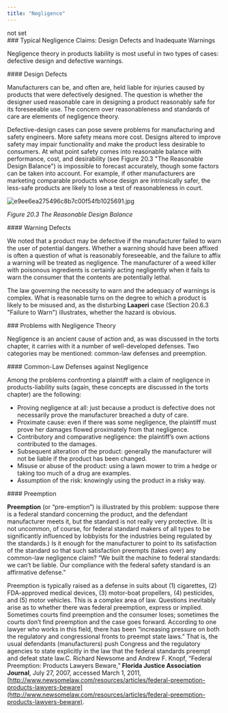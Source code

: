 ```yaml
---
title: "Negligence"
---
```

<div className="content-chunk" data-subsection-id = "null">
not set
</div>
<div className="content-chunk" data-subsection-id = "Typical-Negligence-Claims:-Design-Defects-and-Inadequate-Warnings-229t">
### Typical Negligence Claims: Design Defects and Inadequate Warnings

Negligence theory in products liability is most useful in two types of cases: defective design and defective warnings.
</div>
<div className="content-chunk" data-subsection-id = "Design-Defects-263t">
#### Design Defects

Manufacturers can be, and often are, held liable for injuries caused by products that were defectively designed. The question is whether the designer used reasonable care in designing a product reasonably safe for its foreseeable use. The concern over reasonableness and standards of care are elements of negligence theory.

Defective-design cases can pose severe problems for manufacturing and safety engineers. More safety means more cost. Designs altered to improve safety may impair functionality and make the product less desirable to consumers. At what point safety comes into reasonable balance with performance, cost, and desirability (see Figure 20.3 "The Reasonable Design Balance") is impossible to forecast accurately, though some factors can be taken into account. For example, if other manufacturers are marketing comparable products whose design are intrinsically safer, the less-safe products are likely to lose a test of reasonableness in court.

![e9ee6ea275496c8b7c00f54fb1025691.jpg](https://nbjrajrmujlgxmcvqsge.supabase.co/storage/v1/object/public/strapi/files/e9ee6ea275496c8b7c00f54fb1025691.jpg-bc36b8575448ae10d262f50af39bca62.jpg)

_Figure 20.3 The Reasonable Design Balance_
</div>
<div className="content-chunk" data-subsection-id = "Warning-Defects-230t">
#### Warning Defects

We noted that a product may be defective if the manufacturer failed to warn the user of potential dangers. Whether a warning should have been affixed is often a question of what is reasonably foreseeable, and the failure to affix a warning will be treated as negligence. The manufacturer of a weed killer with poisonous ingredients is certainly acting negligently when it fails to warn the consumer that the contents are potentially lethal.

The law governing the necessity to warn and the adequacy of warnings is complex. What is reasonable turns on the degree to which a product is likely to be misused and, as the disturbing __Laaperi__ case (Section 20.6.3 "Failure to Warn") illustrates, whether the hazard is obvious.
</div>
<div className="content-chunk" data-subsection-id = "Problems-with-Negligence-Theory-231t">
### Problems with Negligence Theory

Negligence is an ancient cause of action and, as was discussed in the torts chapter, it carries with it a number of well-developed defenses. Two categories may be mentioned: common-law defenses and preemption.
</div>
<div className="content-chunk" data-subsection-id = "Common-Law-Defenses-against-Negligence-264t">
#### Common-Law Defenses against Negligence

Among the problems confronting a plaintiff with a claim of negligence in products-liability suits (again, these concepts are discussed in the torts chapter) are the following:

* Proving negligence at all: just because a product is defective does not necessarily prove the manufacturer breached a duty of care.
* Proximate cause: even if there was some negligence, the plaintiff must prove her damages flowed proximately from that negligence.
* Contributory and comparative negligence: the plaintiff’s own actions contributed to the damages.
* Subsequent alteration of the product: generally the manufacturer will not be liable if the product has been changed.
* Misuse or abuse of the product: using a lawn mower to trim a hedge or taking too much of a drug are examples.
* Assumption of the risk: knowingly using the product in a risky way.
</div>
<div className="content-chunk" data-subsection-id = "Preemption-265t">
#### Preemption

**Preemption** (or “pre-emption”) is illustrated by this problem: suppose there is a federal standard concerning the product, and the defendant manufacturer meets it, but the standard is not really very protective. (It is not uncommon, of course, for federal standard makers of all types to be significantly influenced by lobbyists for the industries being regulated by the standards.) Is it enough for the manufacturer to point to its satisfaction of the standard so that such satisfaction preempts (takes over) any common-law negligence claim? “We built the machine to federal standards: we can’t be liable. Our compliance with the federal safety standard is an affirmative defense.”

Preemption is typically raised as a defense in suits about (1) cigarettes, (2) FDA-approved medical devices, (3) motor-boat propellers, (4) pesticides, and (5) motor vehicles. This is a complex area of law. Questions inevitably arise as to whether there was federal preemption, express or implied. Sometimes courts find preemption and the consumer loses; sometimes the courts don’t find preemption and the case goes forward. According to one lawyer who works in this field, there has been “increasing pressure on both the regulatory and congressional fronts to preempt state laws.” That is, the usual defendants (manufacturers) push Congress and the regulatory agencies to state explicitly in the law that the federal standards preempt and defeat state law.C. Richard Newsome and Andrew F. Knopf, “Federal Preemption: Products Lawyers Beware,” __Florida Justice Association Journal__, July 27, 2007, accessed March 1, 2011, [http://www.newsomelaw.com/resources/articles/federal-preemption-products-lawyers-beware](http://www.newsomelaw.com/resources/articles/federal-preemption-products-lawyers-beware).
</div>
